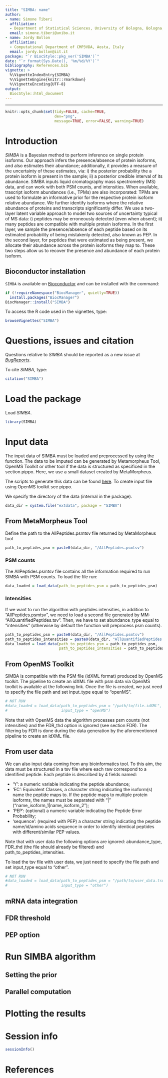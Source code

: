 ```yaml
---
title: "SIMBA: name"
author:
- name: Simone Tiberi
  affiliation:
  - Department of Statistical Sciences, University of Bologna, Bologna, Italy
  email: simone.tiberi@unibo.it
- name: Jordy Bollon
  affiliation: 
  - Computational Department of CMP3VDA, Aosta, Italy
  email: jordy.bollon@iit.it
package: "`r BiocStyle::pkg_ver('SIMBA')`"
date: "`r format(Sys.Date(), '%m/%d/%Y')`"
bibliography: References.bib
vignette: >
  %\VignetteIndexEntry{SIMBA}
  %\VignetteEngine{knitr::rmarkdown}
  %\VignetteEncoding{UTF-8}
output: 
  BiocStyle::html_document
---
```


---
```r
knitr::opts_chunk$set(tidy=FALSE, cache=TRUE,
                      dev="png",
                      message=TRUE, error=FALSE, warning=TRUE)
```

# Introduction
*SIMBA* is a Bayesian method to perform inference on single protein isoforms.
Our approach infers the presence/absence of protein isoforms, and also estimates their abundance;
additionally, it provides a measure of the uncertainty of these estimates, via:
i) the posterior probability the a protein isoform is present in the sample;
ii) a posterior credible interval of its abundance.
SIMBA inputs liquid cromatography mass spectrometry (MS) data,
and can work with both PSM counts, and intensities.
When available, trascript isoform abundances (i.e., TPMs) are also incorporated:
TPMs are used to formulate an informative prior for the respective protein isoform relative abundance.
We further identify isoforms where the relative abundance of proteins and transcripts significantly differ.
We use a two-layer latent variable approach to model two sources of uncertainty typical of MS data:
i) peptides may be erroneously detected (even when absent);
ii) many peptides are compatible with multiple protein isoforms.
In the first layer, we sample the presence/absence of each peptide based on its estimated probability 
of being mistakenly detected, also known as PEP.
In the second layer, for peptides that were estimated as being present, 
we allocate their abundance across the protein isoforms they map to.
These two steps allow us to recover the presence and abundance of each protein isoform.

## Bioconductor installation
`SIMBA` is available on [Bioconductor](https://bioconductor.org/packages/SIMBA) and can be installed with the command:
```r
if (!requireNamespace("BiocManager", quietly=TRUE))
  install.packages("BiocManager")
BiocManager::install("SIMBA")
```

To access the R code used in the vignettes, type:
```r
browseVignettes("SIMBA")
```

# Questions, issues and citation

Questions relative to *SIMBA* should be reported as a new issue at *[BugReports](https://github.com/SimoneTiberi/SIMBA/issues)*.

To cite *SIMBA*, type:
```r
citation("SIMBA")
```

# Load the package
Load *SIMBA*.
```r
library(SIMBA)
```

# Input data
The input data of SIMBA must be loaded and preprocessed by using the \code{load_data} function. The data to be imputed can be generated by
Metamorpheus Tool, OpenMS Toolkit or other tool if the data is structured as specificed in the section pippo.
Here, we use a small dataset created by MetaMorpheus.

The scripts to generate this data can be found [here](?come mettere link a inst/script). To create input file using OpenMS toolkit see pippo.

We specify the directory of the data (internal in the package).
```r
data_dir = system.file("extdata", package = "SIMBA")
```

## From MetaMorpheus Tool
Define the path to the AllPeptides.psmtsv file returned by MetaMorpheus tool
```r
path_to_peptides_psm = paste0(data_dir, "/AllPeptides.psmtsv")
```

### PSM counts
The AllPeptides.psmtsv file contains all the information required to run SIMBA with PSM counts. To load the file run:
```r
data_loaded = load_data(path_to_peptides_psm = path_to_peptides_psm)
```

### Intensities
If we want to run the algorithm with peptides intensities, in addition to "AllPeptides.psmtsv", we need to load a second file generated by MM: "AllQuantifiedPeptides.tsv".
Then, we have to set abundance_type equal to "intensities" (otherwise by default the \code{load_data} function will preprocess psm counts).
```r
path_to_peptides_psm = paste0(data_dir, "/AllPeptides.psmtsv")
path_to_peptides_intensities = paste0(data_dir, "AllQuantifiedPeptides.tsv")
data_loaded = load_data(path_to_peptides_psm = path_to_peptides_psm,
                        path_to_peptides_intensities = path_to_peptides_intensities)
```

## From OpenMS Toolkit
SIMBA is compatible with the PSM file (idXML format) produced by OpenMS toolkit. The pipeline to create an idXML file with psm data via OpenMS toolkit is available at the following link. Once the file is created, we just need to specify the file path and set input_type equal to "openMS".
```r
# NOT RUN
#data_loaded = load_data(path_to_peptides_psm = "/path/to/file.idXML",
#                        input_type = "openMS")
```
Note that with OpenMS data the algorithm processes psm counts (not intensities) and the FDR_thd option is ignored (see section FDR). The filtering
by FDR is done during the data generation by the aforementioned pipeline to create an idXML file.

## From user data
We can also input data coming from any bioinformatics tool. To this aim, the data must be structured in a tsv file where each raw correspond to a identified peptide. Each peptide is described by 4 fields named:

* 'Y': a numeric variable indicating the peptide abundance;
* 'EC': Equivalent Classes, a character string indicating the isoform(s) name the peptide maps to. If the peptide maps to multiple protein isoforms, the names must be separated with "|" ("name_isoform_1|name_isoform_2");
* 'PEP': (optional) a numeric variable indicating the Peptide Error Probability;
* 'sequence': (required with PEP) a character string indicating the peptide name/id/amino acids sequence in order to identify identical peptides with different/similar PEP values.

Note that with user data the following options are ignored: abundance_type, FDR_thd (the file should already be filtered) and path_to_peptides_intensities.

To load the tsv file with user data, we just need to specify the file path and set input_type equal to "other".
```r
# NOT RUN
#data_loaded = load_data(path_to_peptides_psm = "/path/to/user_data.tsv",
#                        input_type = "other")
```

## mRNA data integration

## FDR threshold

## PEP option

# Run SIMBA algorithm

## Setting the prior

## Parallel computation

# Plotting the results

# Session info
```r
sessionInfo()
```

# References
